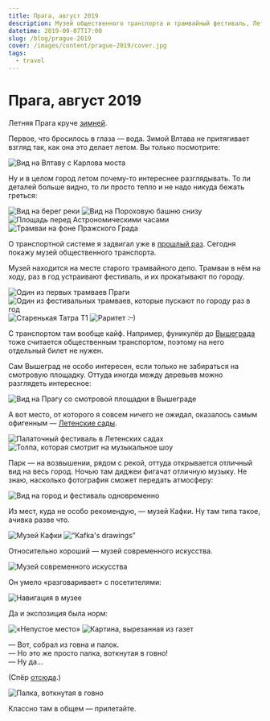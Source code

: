 ```yaml
---
title: Прага, август 2019
description: Музей общественного транспорта и трамвайный фестиваль, Летенские сады и электроника ночью, Кафка и музей современного искусства, Карлов мост и вода, тепло и детали.
datetime: 2019-09-07T17:00
slug: /blog/prague-2019
cover: /images/content/prague-2019/cover.jpg
tags:
  - travel
---
```


# Прага, август 2019

Летняя Прага круче [зимней](/blog/czech-republic-2017).

Первое, что бросилось в глаза — вода. Зимой Влтава не притягивает взгляд так, как она это делает летом. Вы только посмотрите:

![Вид на Влтаву с Карлова моста](/img/blog/prague-2019/1.jpg)

Ну и в целом город летом почему-то интереснее разглядывать. То ли деталей больше видно, то ли просто тепло и не надо никуда бежать греться:

![Вид на берег реки](/img/blog/prague-2019/2.jpg)
![Вид на Пороховую башню снизу](/img/blog/prague-2019/3.jpg)
![Площадь перед Астрономическими часами](/img/blog/prague-2019/4.jpg)
![Трамваи на фоне Пражского Града](/img/blog/prague-2019/5.jpg)

О транспортной системе я задвигал уже в [прошлый раз](/blog/czech-republic-2017). Сегодня покажу музей общественного транспорта.

Музей находится на месте старого трамвайного депо. Трамваи в нём на ходу, раз в год устраивают фестиваль, и их прокатывают по городу.

![Один из первых трамваев Праги](/img/blog/prague-2019/6.jpg)
![Один из фестивальных трамваев, которые пускают по городу раз в год](/img/blog/prague-2019/7.jpg)
![Старенькая Татра Т1](/img/blog/prague-2019/8.jpg)
![Раритет :–)](/img/blog/prague-2019/9.jpg)

С транспортом там вообще кайф. Например, фуникулёр до [Вышеграда](https://ru.wikipedia.org/wiki/Вышеград) тоже считается общественным транспортом, поэтому на него отдельный билет не нужен.

Сам Вышеград не особо интересен, если только не забираться на смотровую площадку. Оттуда иногда между деревьев можно разглядеть интересное:

![Вид на Прагу со смотровой площадки в Вышеграде](/img/blog/prague-2019/10.jpg)

А вот место, от которого я совсем ничего не ожидал, оказалось самым офигенным — [Летенские сады](https://www.tripadvisor.ru/ShowUserReviews-g274707-d10487874-r398329455-Letenske_sady-Prague_Bohemia.html).

![Палаточный фестиваль в Летенских садах](/img/blog/prague-2019/11.jpg)
![Толпа, которая смотрит на музыкальное шоу](/img/blog/prague-2019/cover.jpg)

Парк — на возвышении, рядом с рекой, оттуда открывается отличный вид на весь город. Ночью там диджеи фигачат отличную музыку. Не знаю, насколько фотография сможет передать атмосферу:

![Вид на город и фестиваль одновременно](/img/blog/prague-2019/13.jpg)

Из мест, куда не особо рекомендую, — музей Кафки. Ну там типа такое, ачивка разве что.

![Музей Кафки](/img/blog/prague-2019/14.jpg)
![“Kafka's drawings”](/img/blog/prague-2019/15.jpg)

Относительно хороший — музей современного искусства.

![Музей современного искусства](/img/blog/prague-2019/20.jpg)

Он умело «разговаривает» с посетителями:

![Навигация в музее](/img/blog/prague-2019/16.jpg)

Да и экспозиция была норм:

![«Непустое место»](/img/blog/prague-2019/17.jpg)
![Картина, вырезанная из газет](/img/blog/prague-2019/18.jpg)

— Вот, собрал из говна и палок.<br />
— Но это же просто палка, воткнутая в говно!<br />
— Ну да...

(Спёр [отсюда](https://twitter.com/wouldntfix/status/1159153938324738051?s=12).)

![Палка, воткнутая в говно](/img/blog/prague-2019/19.jpg)

Классно там в общем — прилетайте.
